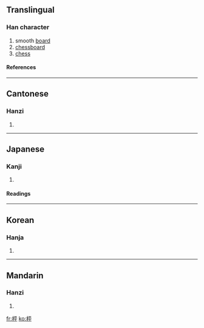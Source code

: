 ==Translingual==
===Han character===
{{Han char|rn=75|rad=木|as=05|sn=9|four=|canj=木一火十 (DMFJ)}}
# smooth [[board]]
# [[chessboard]]
# [[chess]]
====References====
{{Han ref|kx=0517.040|dkj=14580|dj=0905.010|hdz=21180.080|uh=67B0|ud=26544|bh=AC69|bd=44137}}

----
==Cantonese==
===Hanzi===
{{yue-hanzi|jyut=|y=ping4}}
# {{defn|Cantonese}}

----
==Japanese==
===Kanji===
{{ja-kanji|grade=|rs=木05}}
# {{defn|Japanese}} 
====Readings====
{{ja-readings|on=[[へい]] (hei), [[びょう]] (byō)|kun=[[すごろくばん]] (sugorokuban)}}

----
==Korean==
===Hanja===
{{ko-hanja|hangeul=[[평]]|eumhun=|rv=pyeong|mr=p'yŏng|y=phyeng}}
# {{defn|Korean}}

----
==Mandarin==
===Hanzi===
{{cmn-hanzi|pin=[[píng]] (ping2)|wg=p'ing<sup>2</sup>}}
# {{defn|Mandarin}}

[[fr:枰]]
[[ko:枰]]
